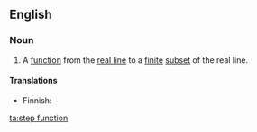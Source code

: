==English==
{{wikipedia}}

===Noun===
{{en-noun|s}}

# {{mathematics}} A [[function]] from the [[real line]] to a [[finite]] [[subset]] of the real line.

====Translations====
{{top}}
* Finnish: {{t|fi|askelfunktio}}
{{mid}}
{{bottom}}

[[ta:step function]]